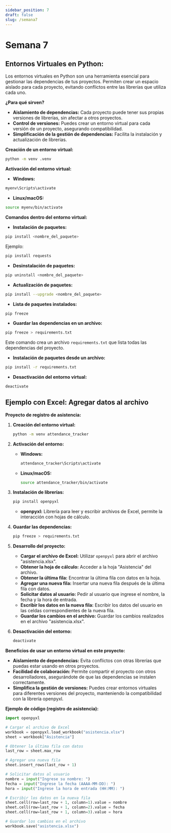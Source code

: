 ```yaml
---
sidebar_position: 7
draft: false
slug: /semana7
---
```


# Semana 7

## Entornos Virtuales en Python:

Los entornos virtuales en Python son una herramienta esencial para gestionar las dependencias de tus proyectos. Permiten crear un espacio aislado para cada proyecto, evitando conflictos entre las librerías que utiliza cada uno.

**¿Para qué sirven?**

* **Aislamiento de dependencias:** Cada proyecto puede tener sus propias versiones de librerías, sin afectar a otros proyectos.
* **Control de versiones:** Puedes crear un entorno virtual para cada versión de un proyecto, asegurando compatibilidad.
* **Simplificación de la gestión de dependencias:** Facilita la instalación y actualización de librerías.

**Creación de un entorno virtual:**

```bash
python -m venv .venv
```

**Activación del entorno virtual:**

* **Windows:**
```bash
myenv\Scripts\activate
```
* **Linux/macOS:**
```bash
source myenv/bin/activate
```

**Comandos dentro del entorno virtual:**

* **Instalación de paquetes:**
```bash
pip install <nombre_del_paquete>
```
Ejemplo:
```bash
pip install requests
```

* **Desinstalación de paquetes:**
```bash
pip uninstall <nombre_del_paquete>
```

* **Actualización de paquetes:**
```bash
pip install --upgrade <nombre_del_paquete>
```

* **Lista de paquetes instalados:**
```bash
pip freeze
```

* **Guardar las dependencias en un archivo:**
```bash
pip freeze > requirements.txt
```
Este comando crea un archivo `requirements.txt` que lista todas las dependencias del proyecto.

* **Instalación de paquetes desde un archivo:**
```bash
pip install -r requirements.txt
```

* **Desactivación del entorno virtual:**
```bash
deactivate
```

## Ejemplo con Excel: Agregar datos al archivo

**Proyecto de registro de asistencia:**

1. **Creación del entorno virtual:**

   ```bash
   python -m venv attendance_tracker
   ```

2. **Activación del entorno:**

   * **Windows:**
     ```bash
     attendance_tracker\Scripts\activate
     ```
   * **Linux/macOS:**
     ```bash
     source attendance_tracker/bin/activate
     ```

3. **Instalación de librerías:**

   ```bash
   pip install openpyxl
   ```

   * **openpyxl:** Librería para leer y escribir archivos de Excel, permite la interacción con hojas de cálculo.

4. **Guardar las dependencias:**

   ```bash
   pip freeze > requirements.txt
   ```

5. **Desarrollo del proyecto:**

   * **Cargar el archivo de Excel:** Utilizar `openpyxl` para abrir el archivo "asistencia.xlsx".
   * **Obtener la hoja de cálculo:** Acceder a la hoja "Asistencia" del archivo.
   * **Obtener la última fila:** Encontrar la última fila con datos en la hoja.
   * **Agregar una nueva fila:** Insertar una nueva fila después de la última fila con datos.
   * **Solicitar datos al usuario:** Pedir al usuario que ingrese el nombre, la fecha y la hora de entrada.
   * **Escribir los datos en la nueva fila:** Escribir los datos del usuario en las celdas correspondientes de la nueva fila.
   * **Guardar los cambios en el archivo:** Guardar los cambios realizados en el archivo "asistencia.xlsx".

6. **Desactivación del entorno:**

   ```bash
   deactivate
   ```

**Beneficios de usar un entorno virtual en este proyecto:**

* **Aislamiento de dependencias:** Evita conflictos con otras librerías que puedas estar usando en otros proyectos.
* **Facilidad de colaboración:** Permite compartir el proyecto con otros desarrolladores, asegurándote de que las dependencias se instalen correctamente.
* **Simplifica la gestión de versiones:** Puedes crear entornos virtuales para diferentes versiones del proyecto, manteniendo la compatibilidad con la librería openpyxl.

**Ejemplo de código (registro de asistencia):**

```python
import openpyxl

# Cargar el archivo de Excel
workbook = openpyxl.load_workbook("asistencia.xlsx")
sheet = workbook["Asistencia"]

# Obtener la última fila con datos
last_row = sheet.max_row

# Agregar una nueva fila
sheet.insert_rows(last_row + 1)

# Solicitar datos al usuario
nombre = input("Ingrese su nombre: ")
fecha = input("Ingrese la fecha (AAAA-MM-DD): ")
hora = input("Ingrese la hora de entrada (HH:MM): ")

# Escribir los datos en la nueva fila
sheet.cell(row=last_row + 1, column=1).value = nombre
sheet.cell(row=last_row + 1, column=2).value = fecha
sheet.cell(row=last_row + 1, column=3).value = hora

# Guardar los cambios en el archivo
workbook.save("asistencia.xlsx")
```